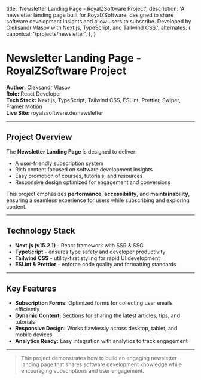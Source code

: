 
  title: 'Newsletter Landing Page - RoyalZSoftware Project',
  description:
    'A newsletter landing page built for RoyalZSoftware, designed to share software development insights and allow users to subscribe. Developed by Oleksandr Vlasov with Next.js, TypeScript, and Tailwind CSS.',
  alternates: {
    canonical: '/projects/newsletter',
  },
}

<Cover
  src="/projects/newsletter.png"
  alt="Newsletter Landing Page Screenshot"
  caption="RoyalZSoftware Newsletter"
/>

# Newsletter Landing Page - RoyalZSoftware Project

**Author:** Oleksandr Vlasov  
**Role:** React Developer  
**Tech Stack:** Next.js, TypeScript, Tailwind CSS, ESLint, Prettier, Swiper, Framer Motion  
**Live Site:** <Link href="https://royalzsoftware.de/newsletter" target="_blank" rel="noopener noreferrer">royalzsoftware.de/newsletter</Link>

---

## Project Overview

The **Newsletter Landing Page** is designed to deliver:

- A user-friendly subscription system
- Rich content focused on software development insights
- Easy promotion of courses, tutorials, and resources
- Responsive design optimized for engagement and conversions

This project emphasizes **performance**, **accessibility**, and **maintainability**, ensuring a seamless experience for users while subscribing and exploring content.

---

## Technology Stack

- **Next.js (v15.2.1)** - React framework with SSR & SSG
- **TypeScript** - ensures type safety and developer productivity
- **Tailwind CSS** - utility-first styling for rapid UI development
- **ESLint & Prettier** - enforce code quality and formatting standards

---

## Key Features

- **Subscription Forms:** Optimized forms for collecting user emails efficiently
- **Dynamic Content:** Sections for sharing the latest articles, tips, and tutorials
- **Responsive Design:** Works flawlessly across desktop, tablet, and mobile devices
- **Analytics Ready:** Easy integration with analytics to track engagement

---

> This project demonstrates how to build an engaging newsletter landing page that shares software development knowledge while encouraging subscriptions and user engagement.
